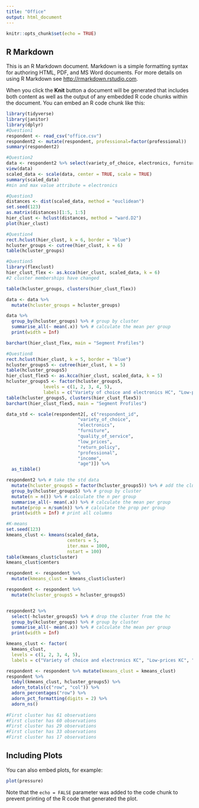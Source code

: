 ```yaml
---
title: "Office"
output: html_document
---
```


```r
knitr::opts_chunk$set(echo = TRUE)
```

## R Markdown

This is an R Markdown document. Markdown is a simple formatting syntax for authoring HTML, PDF, and MS Word documents. For more details on using R Markdown see <http://rmarkdown.rstudio.com>.

When you click the **Knit** button a document will be generated that includes both content as well as the output of any embedded R code chunks within the document. You can embed an R code chunk like this:

```r
library(tidyverse)
library(janitor)
library(dplyr)
#Question1
respondent <- read_csv("office.csv")
respondent2 <- mutate(respondent, professional=factor(professional))
summary(respondent2) 

#Question2
data <- respondent2 %>% select(variety_of_choice, electronics, furniture, quality_of_service, low_prices, return_policy)
view(data)
scaled_data <- scale(data, center = TRUE, scale = TRUE)
summary(scaled_data)
#min and max value attribute = electronics

#Question3
distances <- dist(scaled_data, method = "euclidean")
set.seed(123)
as.matrix(distances)[1:5, 1:5] 
hier_clust <- hclust(distances, method = "ward.D2") 
plot(hier_clust)

#Question4
rect.hclust(hier_clust, k = 6, border = "blue")
hcluster_groups <- cutree(hier_clust, k = 6)
table(hcluster_groups)

#Question5
library(flexclust)
hier_clust_flex <- as.kcca(hier_clust, scaled_data, k = 6)
#2 cluster memberships have changed

table(hcluster_groups, clusters(hier_clust_flex))

data <- data %>% 
  mutate(hcluster_groups = hcluster_groups)

data %>% 
  group_by(hcluster_groups) %>% # group by cluster
  summarise_all(~ mean(.x)) %>% # calculate the mean per group 
  print(width = Inf)

barchart(hier_clust_flex, main = "Segment Profiles")

#Question8
rect.hclust(hier_clust, k = 5, border = "blue")
hcluster_groups5 <- cutree(hier_clust, k = 5)
table(hcluster_groups5)
hier_clust_flex5 <- as.kcca(hier_clust, scaled_data, k = 5)
hcluster_groups5 <- factor(hcluster_groups5, 
              levels = c(1, 2, 3, 4, 5),
              labels = c("Variety of choice and electronics HC", "Low-prices HC", "Return policy HC", "Electronics HC", "Quality of service HC"))
table(hcluster_groups5, clusters(hier_clust_flex5))
barchart(hier_clust_flex5, main = "Segment Profiles")

data_std <- scale(respondent2[, c("respondent_id",
                           "variety_of_choice",
                           "electronics",
                           "furniture",
                           "quality_of_service",
                           "low_prices",
                           "return_policy",
                           "professional",
                           "income",
                           "age")]) %>% 
  as_tibble()

respondent2 %>% # take the std data
  mutate(hcluster_groups5 = factor(hcluster_groups5)) %>% # add the cluster assignment
  group_by(hcluster_groups5) %>% # group by cluster
  mutate(n = n()) %>% # calculate the n per group 
  summarise_all(~ mean(.x)) %>% # calculate the mean per group 
  mutate(prop = n/sum(n)) %>% # calculate the prop per group 
  print(width = Inf) # print all columns

#K-means
set.seed(123)
kmeans_clust <- kmeans(scaled_data, 
                       centers = 5, 
                       iter.max = 1000,
                       nstart = 100)
table(kmeans_clust$cluster)
kmeans_clust$centers

respondent <- respondent %>% 
  mutate(kmeans_clust = kmeans_clust$cluster)

respondent <- respondent %>% 
  mutate(hcluster_groups5 = hcluster_groups5)


respondent2 %>%
  select(-hcluster_groups5) %>% # drop the cluster from the hc
  group_by(kcluster_groups) %>% # group by cluster
  summarise_all(~ mean(.x)) %>% # calculate the mean per group 
  print(width = Inf)

kmeans_clust <- factor(
  kmeans_clust,
  levels = c(1, 2, 3, 4, 5),
  labels = c("Variety of choice and electronics KC", "Low-prices KC", "Return policy KC", "Electronics KC", "Quality of service KC"))

respondent <- respondent %>% mutate(kmeans_clust = kmeans_clust)
respondent %>%
  tabyl(kmeans_clust, hcluster_groups5) %>% 
  adorn_totals(c("row", "col")) %>% 
  adorn_percentages("row") %>%
  adorn_pct_formatting(digits = 2) %>%
  adorn_ns()
  
#First cluster has 61 observations
#First cluster has 60 observations
#First cluster has 29 observations
#First cluster has 33 observations
#First cluster has 17 observations
```

## Including Plots

You can also embed plots, for example:

```r
plot(pressure)
```

Note that the `echo = FALSE` parameter was added to the code chunk to prevent printing of the R code that generated the plot.

